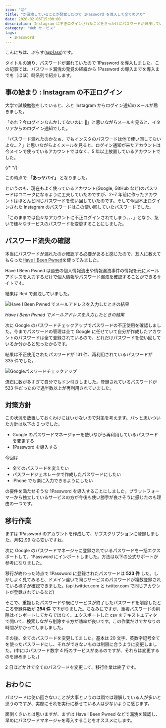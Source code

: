 ```yaml
---
icon: "😜"
title: "が漏洩していることが発覚したので 1Password を導入して全てのアカ"
date: 2020-02-06T15:00:00
description: Instagram に不正ログインされたことをきっかけにパスワードが漏洩していることが発覚したので 1Password を導入して全てのアカウントのパスワードを変更することにしました。
category: "Web サービス"
tags:
  - 1Password
---
```

<ExLinkCard url="https://blog.p1ass.com/posts/hatena-to-hugo-one-year/"/>

<Twitter url="https://twitter.com/p1ass/status/1158995483240439808"/>

こんにちは、ぷらす([@p1ass](https://twitter.com/p1ass))です。

タイトルの通り、パスワードが漏れていたので 1Password を導入しました。この記事では、パスワード漏洩の発覚の経緯から 1Password の導入までを導入までを（ほぼ）時系列で紹介します。

## 事の始まり : Instagram の不正ログイン

大学で試験勉強をしていると、ふと Instagram からログイン通知のメールが届きました。

「あれ？今ログインなんかしてないのに 🤔」と思いながらメールを見ると、イタリアからのログイン通知でした。

「パスワード漏れたのかなぁ、でもインスタのパスワードは他で使い回してないよな...？」と思いながらよくメールを見ると、ログイン通知が来たアカウントは今メインで使っているアカウントではなく、5 年以上放置しているアカウントでした。

{/* <!--more--> */}

この時点で **「あっヤバイ」** となりました。

というのも、現在もよく使っているアカウント(Google, GitHub など)のパスワードはユニークになるように工夫していたのですが、2~7 年前に作ったアカウントはほとんど同じパスワードを使い回していたのです。そして今回不正ログインされた Instagram のパスワードはこの使い回していたパスワードでした。

「このままでは色々なアカウントに不正ログインされてしまう、、、」となり、急いで様々なサービスのパスワードを変更することにしました。

## パスワード流失の確認

本当にパスワードが漏れたのか確認する必要があると感じたので、友人に教えてもらった[Have I Been Pwned](https://haveibeenpwned.com/)を使ってみました。

Have I Been Pwned は過去の個人情報流出や情報漏洩事件の情報を元にメールアドレスを入力するだけで個人情報やパスワード漏洩を確認することができるサイトです。

結果は Red で漏洩していました。

![Have I Been Pwned でメールアドレスを入力したときの結果](./pwned.png)

_Have I Been Pwned でメールアドレスを入力したときの結果_

次に Google のパスワードチェックアップでパスワードの不正使用を確認しました。今までパスワードの管理は全て Google に任せていて自分が作成したアカウントのパスワードは全て登録されているので、どれだけパスワードを使い回しているか分かると思ったからです。

結果は不正使用されたパスワードが 131 件、再利用されているパスワードが 335 件でした。

![Googleパスワードチェックアップ](./password_check.jpg)

流石に数が多すぎて自分でもドン引きしました。登録されているパスワードが 523 件だったので過半数以上が再利用されていました。

## 対策方針

この状況を放置しておくわけにはいかないので対策を考えます。パッと思いついた方針は以下の 2 つでした。

- Google のパスワードマネージャーを使いながら再利用しているパスワードを変更する
- 1Password を導入する

今回は

- 全てのパスワードを変えたい
- パスワードジェネレータで作成したパスワードにしたい
- iPhone でも楽に入力できるようにしたい

の要件を満たせそうな 1Password を導入することにしました。プラットフォーマーから独立しているサービスの方が今後も使い勝手が良さそうに感じたのも理由の一つです。

## 移行作業

まずは 1Password のアカウントを作成して、サブスクリプションに登録しました。月\$2.99 なら安いですね。

次に Google のパスワードマネージャに登録されているパスワードを一括エクスポートして、1Password にインポートしました。方法は以下の公式サポートが参考になりました。

移行が終わった時点で 1Password に登録されたパスワードは **523 件** した。しかしよく見てみると、ドメイン違いで同じサービスのパスワードが複数登録されている様子が確認できました。(api.twittter.com と twitter.com で同じアカウントが登録されているなど)

そこで、重複したパスワードや既にサービスが終了したパスワードを削除したところ登録件数が **254 件** で下がりました。ちなみにですが、重複パスワードの削除はインポートしてからではなく、エクスポートした csv をテキストエディタで開いて、検索しながら削除する方が効率が良いです。この作業だけでかなりの時間がかかってしましました。

その後、全てのパスワードを変更してました。基本は 20 文字、英数字記号全てを使ったパスワードにし、それができないものは制限に合うように変更しました。(中にはパスワード数字 4 桁のサービスがあるのですが、それらは変更するのを諦めました。)

2 日ほどかけて全てのパスワードを変更して、移行作業は終了です。

## おわりに

パスワードは使い回さないことが大事というのは頭では理解している人が多いと思うのですが、実際にそれを実行に移せている人は少ないように感じます。

面倒くさいとは思いますが、まずは Have I Been Pwned などで漏洩を確認し、早めにパスワードマネージャを導入することをオススメにします。
